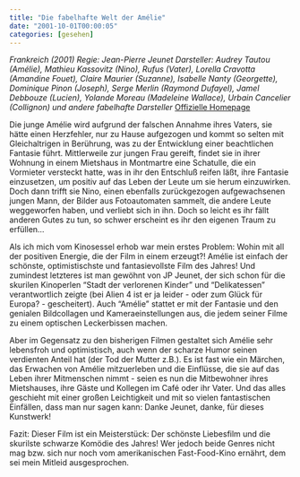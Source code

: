```yaml
---
title: "Die fabelhafte Welt der Amélie"
date: "2001-10-01T00:00:05"
categories: [gesehen]
---
```


*Frankreich (2001)
Regie: Jean-Pierre Jeunet
Darsteller: Audrey Tautou (Amélie), Mathieu Kassovitz (Nino), Rufus (Vater), Lorella Cravotta (Amandine Fouet), Claire Maurier (Suzanne), Isabelle Nanty (Georgette), Dominique Pinon (Joseph), Serge Merlin (Raymond Dufayel), Jamel Debbouze (Lucien), Yolande Moreau (Madeleine Wallace), Urbain Cancelier (Collignon) und andere fabelhafte Darsteller*
[Offizielle Homepage](http://www.amelie-lefilm.com/english/intro.htm)

Die junge Amélie wird aufgrund der falschen Annahme ihres Vaters, sie hätte einen Herzfehler, nur zu Hause aufgezogen und kommt so selten mit Gleichaltrigen in Berührung, was zu der Entwicklung einer beachtlichen Fantasie führt. Mittlerweile zur jungen Frau gereift, findet sie in ihrer Wohnung in einem Mietshaus in Montmartre eine Schatulle, die ein Vormieter versteckt hatte, was in ihr den Entschluß reifen läßt, ihre Fantasie einzusetzen, um positiv auf das Leben der Leute um sie herum einzuwirken. Doch dann trifft sie Nino, einen ebenfalls zurückgezogen aufgewachsenen jungen Mann, der Bilder aus Fotoautomaten sammelt, die andere Leute weggeworfen haben, und verliebt sich in ihn. Doch so leicht es ihr fällt anderen Gutes zu tun, so schwer erscheint es ihr den eigenen Traum zu erfüllen...

Als ich mich vom Kinosessel erhob war mein erstes Problem: Wohin mit all der positiven Energie, die der Film in einem erzeugt?! Amélie ist einfach der schönste, optimistischste und fantasievollste Film des Jahres! Und zumindest letzteres ist man gewöhnt von JP Jeunet, der sich schon für die skurilen Kinoperlen "Stadt der verlorenen Kinder" und "Delikatessen" verantwortlich zeigte (bei Alien 4 ist er ja leider - oder zum Glück für Europa? - gescheitert). Auch "Amélie" stattet er mit der Fantasie und den genialen Bildcollagen und Kameraeinstellungen aus, die jedem seiner Filme zu einem optischen Leckerbissen machen.

Aber im Gegensatz zu den bisherigen Filmen gestaltet sich Amélie sehr lebensfroh und optimistisch, auch wenn der scharze Humor seinen verdienten Anteil hat (der Tod der Mutter z.B.). Es ist fast wie ein Märchen, das Erwachen von Amélie mitzuerleben und die Einflüsse, die sie auf das Leben ihrer Mitmenschen nimmt - seien es nun die Mitbewohner ihres Mietshauses, ihre Gäste und Kollegen im Café oder ihr Vater. Und das alles geschieht mit einer großen Leichtigkeit und mit so vielen fantastischen Einfällen, dass man nur sagen kann: Danke Jeunet, danke, für dieses Kunstwerk!

Fazit: Dieser Film ist ein Meisterstück: Der schönste Liebesfilm und die skurilste schwarze Komödie des Jahres! Wer jedoch beide Genres nicht mag bzw. sich nur noch vom amerikanischen Fast-Food-Kino ernährt, dem sei mein Mitleid ausgesprochen.
